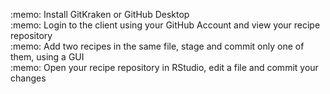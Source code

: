 :memo: Install GitKraken or GitHub Desktop <br>
:memo: Login to the client using your GitHub Account and view your recipe repository <br>
:memo: Add two recipes in the same file, stage and commit only one of them, using a GUI <br>
:memo: Open your recipe repository in RStudio, edit a file and commit your changes <br>